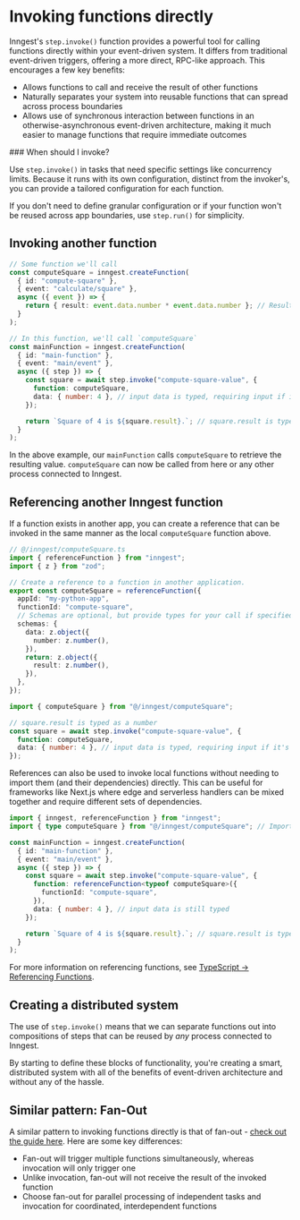
# Invoking functions directly

Inngest's `step.invoke()` function provides a powerful tool for calling functions directly within your event-driven system. It differs from traditional event-driven triggers, offering a more direct, RPC-like approach. This encourages a few key benefits:

- Allows functions to call and receive the result of other functions
- Naturally separates your system into reusable functions that can spread across process boundaries
- Allows use of synchronous interaction between functions in an otherwise-asynchronous event-driven architecture, making it much easier to manage functions that require immediate outcomes

<Callout>
### When should I invoke?

Use `step.invoke()` in tasks that need specific settings like concurrency limits. Because it runs with its own configuration,
distinct from the invoker's, you can provide a tailored configuration for each function.

If you don't need to define granular configuration or if your function won't be reused across app boundaries, use `step.run()` for simplicity.
</Callout>

## Invoking another function

```ts
// Some function we'll call
const computeSquare = inngest.createFunction(
  { id: "compute-square" },
  { event: "calculate/square" },
  async ({ event }) => {
    return { result: event.data.number * event.data.number }; // Result typed as { result: number }
  }
);

// In this function, we'll call `computeSquare`
const mainFunction = inngest.createFunction(
  { id: "main-function" },
  { event: "main/event" },
  async ({ step }) => {
    const square = await step.invoke("compute-square-value", {
      function: computeSquare,
      data: { number: 4 }, // input data is typed, requiring input if it's needed
    });

    return `Square of 4 is ${square.result}.`; // square.result is typed as number
  }
);
```

In the above example, our `mainFunction` calls `computeSquare` to retrieve the resulting value. `computeSquare` can now be called from here or any other process connected to Inngest.

## Referencing another Inngest function

If a function exists in another app, you can create a reference that can be invoked in the same manner as the local `computeSquare` function above.

```ts
// @/inngest/computeSquare.ts
import { referenceFunction } from "inngest";
import { z } from "zod";

// Create a reference to a function in another application.
export const computeSquare = referenceFunction({
  appId: "my-python-app",
  functionId: "compute-square",
  // Schemas are optional, but provide types for your call if specified
  schemas: {
    data: z.object({
      number: z.number(),
    }),
    return: z.object({
      result: z.number(),
    }),
  },
});
```

```ts
import { computeSquare } from "@/inngest/computeSquare";

// square.result is typed as a number
const square = await step.invoke("compute-square-value", {
  function: computeSquare,
  data: { number: 4 }, // input data is typed, requiring input if it's needed
});
```

References can also be used to invoke local functions without needing to import them (and their dependencies) directly. This can be useful for frameworks like Next.js where edge and serverless handlers can be mixed together and require different sets of dependencies.

```ts
import { inngest, referenceFunction } from "inngest";
import { type computeSquare } from "@/inngest/computeSquare"; // Import only the type

const mainFunction = inngest.createFunction(
  { id: "main-function" },
  { event: "main/event" },
  async ({ step }) => {
    const square = await step.invoke("compute-square-value", {
      function: referenceFunction<typeof computeSquare>({
        functionId: "compute-square",
      }),
      data: { number: 4 }, // input data is still typed
    });

    return `Square of 4 is ${square.result}.`; // square.result is typed as number
  }
);
```

For more information on referencing functions, see [TypeScript -> Referencing Functions](/docs/functions/references).

## Creating a distributed system

The use of `step.invoke()` means that we can separate functions out into compositions of steps that can be reused by _any_ process connected to Inngest.

By starting to define these blocks of functionality, you're creating a smart, distributed system with all of the benefits of event-driven architecture and without any of the hassle.

## Similar pattern: Fan-Out

A similar pattern to invoking functions directly is that of fan-out - [check out the guide here](/docs/guides/fan-out-jobs). Here are some key differences:

- Fan-out will trigger multiple functions simultaneously, whereas invocation will only trigger one
- Unlike invocation, fan-out will not receive the result of the invoked function
- Choose fan-out for parallel processing of independent tasks and invocation for coordinated, interdependent functions
